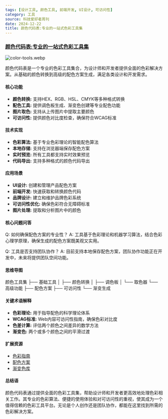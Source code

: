 ```yaml
---
tags: [设计工具, 颜色工具, 前端开发, UI设计, 可访问性]
category: 工具
source: 科技爱好者周刊
date: 2024-12-22
title: 颜色代码表:专业的一站式色彩工具集
---
```


### [颜色代码表:专业的一站式色彩工具集](https://www.ysdaima.com/)

![color-tools.webp](https://img.mengpeng.tech/i/2024/12/22/6767c14108f51.webp)

颜色代码表是一个专业的色彩工具集合，为设计师和开发者提供全面的色彩解决方案。从基础的颜色转换到高级的配色方案生成，满足各类设计和开发需求。

#### 核心功能

- **颜色转换:** 支持HEX、RGB、HSL、CMYK等多种格式转换
- **配色工具:** 提供调色板生成、渐变色创建等专业配色功能
- **图片取色:** 支持从上传图片中提取主要颜色
- **可访问性:** 提供颜色对比度检查，确保符合WCAG标准

#### 技术实现

- **色彩算法:** 基于专业色彩理论的智能配色算法
- **本地存储:** 支持在浏览器端保存配色方案
- **实时预览:** 所有工具都支持实时效果预览
- **代码导出:** 支持多种格式的颜色代码导出

#### 应用场景

- **UI设计:** 创建和管理产品配色方案
- **前端开发:** 快速获取和转换颜色代码
- **品牌设计:** 建立和维护品牌色彩系统
- **可访问性优化:** 确保色彩符合无障碍标准
- **图片处理:** 提取和分析图片中的颜色

#### 核心问题问答

Q: 如何确保配色方案的专业性？
A: 工具基于色彩理论和机器学习算法，结合色彩心理学原理，确保生成的配色方案既美观又实用。

Q: 工具是否支持团队协作？
A: 目前支持本地保存配色方案，团队协作功能正在开发中，未来将提供团队空间功能。

#### 思维导图
颜色工具集
├── 基础工具
│   ├── 颜色转换
│   ├── 调色板
│   └── 取色器
└── 高级功能
    ├── 配色方案
    ├── 可访问性
    └── 渐变生成

#### 关键术语解释

- **色彩理论:** 用于指导配色的科学理论体系
- **WCAG标准:** Web内容可访问性指南，确保色彩对比度
- **色差计算:** 评估两个颜色之间差异的数学方法
- **渐变色:** 两个或多个颜色之间的平滑过渡

#### 扩展资源

- [色彩指南](https://www.ysdaima.com/guide)
- [配色方案](https://www.ysdaima.com/schemes)
- [渐变色库](https://www.ysdaima.com/gradients)

#### 总结语

颜色代码表通过提供全面的色彩工具集，帮助设计师和开发者更高效地处理色彩相关工作。其专业的色彩算法、便捷的使用体验和对可访问性的重视，使其成为一个值得信赖的色彩工具平台。无论是个人创作还是团队协作，都能在这里找到所需的色彩解决方案。 